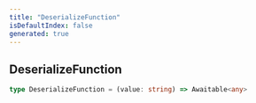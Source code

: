 ```yaml
---
title: "DeserializeFunction"
isDefaultIndex: false
generated: true
---
```



<!-- This file was generated from the CommandKit source. Do not modify. Instead, re-run the "docgen" script -->


## DeserializeFunction

<GenerationInfo sourceFile="packages/cache/src/providers/redis.ts" sourceLine="6" packageName="@commandkit/cache" />



```ts title="Signature"
type DeserializeFunction = (value: string) => Awaitable<any>
```
